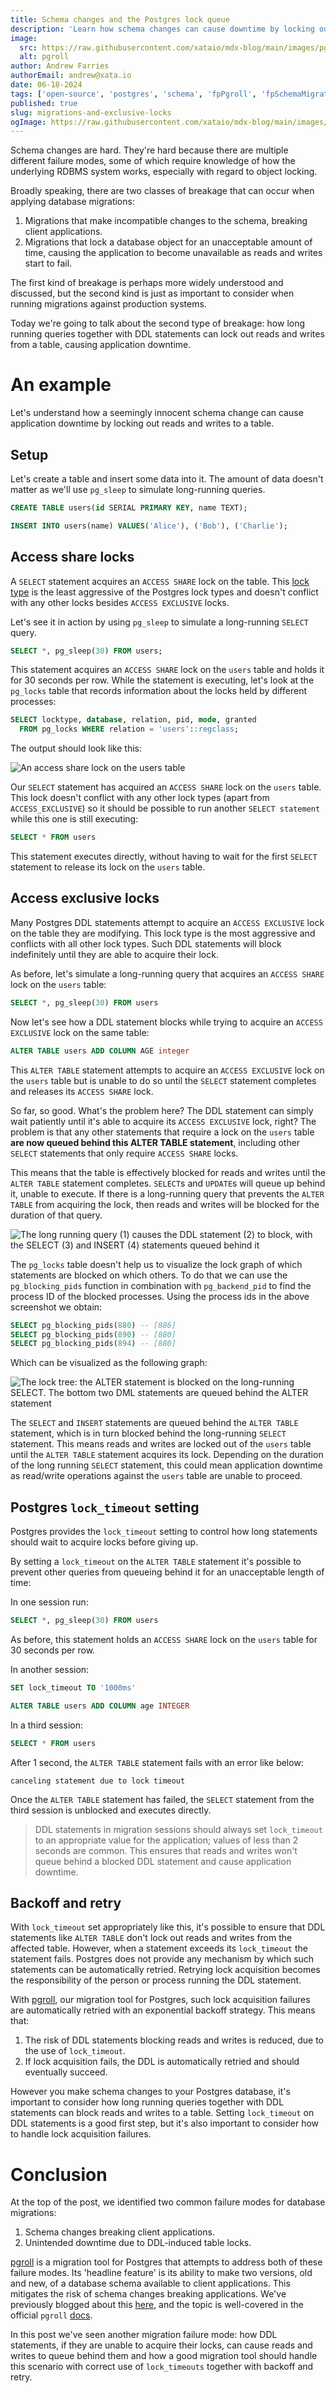 ```yaml
---
title: Schema changes and the Postgres lock queue
description: 'Learn how schema changes can cause downtime by locking out reads and writes and how migration tools can avoid it by using lock timeouts, along with backoff and retry strategies.'
image:
  src: https://raw.githubusercontent.com/xataio/mdx-blog/main/images/pgroll-internal.jpeg
  alt: pgroll
author: Andrew Farries
authorEmail: andrew@xata.io
date: 06-18-2024
tags: ['open-source', 'postgres', 'schema', 'fpPgroll', 'fpSchemaMigrations', 'oss', 'lock', 'migrations']
published: true
slug: migrations-and-exclusive-locks
ogImage: https://raw.githubusercontent.com/xataio/mdx-blog/main/images/pgroll-migration-locks.png
---
```


Schema changes are hard. They're hard because there are multiple different failure modes, some of which require knowledge of how the underlying RDBMS system works, especially with regard to object locking.

Broadly speaking, there are two classes of breakage that can occur when applying database migrations:

1.  Migrations that make incompatible changes to the schema, breaking client applications.
2.  Migrations that lock a database object for an unacceptable amount of time, causing the application to become unavailable as reads and writes start to fail.

The first kind of breakage is perhaps more widely understood and discussed, but the second kind is just as important to consider when running migrations against production systems.

Today we're going to talk about the second type of breakage: how long running queries together with DDL statements can lock out reads and writes from a table, causing application downtime.

# An example

Let's understand how a seemingly innocent schema change can cause application downtime by locking out reads and writes to a table.

## Setup

Let's create a table and insert some data into it. The amount of data doesn't matter as we'll use `pg_sleep` to simulate long-running queries.

```sql
CREATE TABLE users(id SERIAL PRIMARY KEY, name TEXT);

INSERT INTO users(name) VALUES('Alice'), ('Bob'), ('Charlie');
```

## Access share locks

A `SELECT` statement acquires an `ACCESS SHARE` lock on the table. This [lock type](https://www.postgresql.org/docs/current/explicit-locking.html) is the least aggressive of the Postgres lock types and doesn't conflict with any other locks besides `ACCESS EXCLUSIVE` locks.

Let's see it in action by using `pg_sleep` to simulate a long-running `SELECT` query.

```sql
SELECT *, pg_sleep(30) FROM users;
```

This statement acquires an `ACCESS SHARE` lock on the `users` table and holds it for 30 seconds per row. While the statement is executing, let's look at the `pg_locks` table that records information about the locks held by different processes:

```sql
SELECT locktype, database, relation, pid, mode, granted
  FROM pg_locks WHERE relation = 'users'::regclass;
```

The output should look like this:

![An access share lock on the users table](/images/migrations-and-exclusive-locks/access-share-lock.png)

Our `SELECT` statement has acquired an `ACCESS SHARE` lock on the `users` table. This lock doesn't conflict with any other lock types (apart from `ACCESS_EXCLUSIVE`) so it should be possible to run another `SELECT statement` while this one is still executing:

```sql
SELECT * FROM users
```

This statement executes directly, without having to wait for the first `SELECT` statement to release its lock on the `users` table.

## Access exclusive locks

Many Postgres DDL statements attempt to acquire an `ACCESS EXCLUSIVE` lock on the table they are modifying. This lock type is the most aggressive and conflicts with all other lock types. Such DDL statements will block indefinitely until they are able to acquire their lock.

As before, let's simulate a long-running query that acquires an `ACCESS SHARE` lock on the `users` table:

```sql
SELECT *, pg_sleep(30) FROM users
```

Now let's see how a DDL statement blocks while trying to acquire an `ACCESS EXCLUSIVE` lock on the same table:

```sql
ALTER TABLE users ADD COLUMN AGE integer
```

This `ALTER TABLE` statement attempts to acquire an `ACCESS EXCLUSIVE` lock on the `users` table but is unable to do so until the `SELECT` statement completes and releases its `ACCESS SHARE` lock.

So far, so good. What's the problem here? The DDL statement can simply wait patiently until it's able to acquire its `ACCESS EXCLUSIVE` lock, right? The problem is that any other statements that require a lock on the `users` table **are now queued behind this ALTER TABLE statement**, including other `SELECT` statements that only require `ACCESS SHARE` locks.

This means that the table is effectively blocked for reads and writes until the `ALTER TABLE` statement completes. `SELECT`s and `UPDATE`s will queue up behind it, unable to execute. If there is a long-running query that prevents the `ALTER TABLE` from acquiring the lock, then reads and writes will be blocked for the duration of that query.

![The long running query (1) causes the DDL statement (2) to block, with the SELECT (3) and INSERT (4) statements queued behind it](/images/migrations-and-exclusive-locks/tmux.png)

The `pg_locks` table doesn't help us to visualize the lock graph of which statements are blocked on which others. To do that we can use the `pg_blocking_pids` function in combination with `pg_backend_pid` to find the process ID of the blocked processes. Using the process ids in the above screenshot we obtain:

```sql
SELECT pg_blocking_pids(880) -- [886]
SELECT pg_blocking_pids(890) -- [880]
SELECT pg_blocking_pids(894) -- [880]
```

Which can be visualized as the following graph:

![The lock tree: the ALTER statement is blocked on the long-running SELECT. The bottom two DML statements are queued behind the ALTER statement](/images/migrations-and-exclusive-locks/lock_tree.png)

The `SELECT` and `INSERT` statements are queued behind the `ALTER TABLE` statement, which is in turn blocked behind the long-running `SELECT` statement. This means reads and writes are locked out of the `users` table until the `ALTER TABLE` statement acquires its lock. Depending on the duration of the long running `SELECT` statement, this could mean application downtime as read/write operations against the `users` table are unable to proceed.

## Postgres `lock_timeout` setting

Postgres provides the `lock_timeout` setting to control how long statements should wait to acquire locks before giving up.

By setting a `lock_timeout` on the `ALTER TABLE` statement it's possible to prevent other queries from queueing behind it for an unacceptable length of time:

In one session run:

```sql
SELECT *, pg_sleep(30) FROM users
```

As before, this statement holds an `ACCESS SHARE` lock on the `users` table for 30 seconds per row.

In another session:

```sql
SET lock_timeout TO '1000ms'

ALTER TABLE users ADD COLUMN age INTEGER
```

In a third session:

```sql
SELECT * FROM users
```

After 1 second, the `ALTER TABLE` statement fails with an error like below:

```
canceling statement due to lock timeout
```

Once the `ALTER TABLE` statement has failed, the `SELECT` statement from the third session is unblocked and executes directly.

> DDL statements in migration sessions should always set `lock_timeout` to an appropriate value for the application; values of less than 2 seconds are common. This ensures that reads and writes won't queue behind a blocked DDL statement and cause application downtime.

## Backoff and retry

With `lock_timeout` set appropriately like this, it's possible to ensure that DDL statements like `ALTER TABLE` don't lock out reads and writes from the affected table. However, when a statement exceeds its `lock_timeout` the statement fails. Postgres does not provide any mechanism by which such statements can be automatically retried. Retrying lock acquisition becomes the responsibility of the person or process running the DDL statement.

With [pgroll](https://github.com/xataio/pgroll), our migration tool for Postgres, such lock acquisition failures are automatically retried with an exponential backoff strategy. This means that:

1.  The risk of DDL statements blocking reads and writes is reduced, due to the use of `lock_timeout`.
2.  If lock acquisition fails, the DDL is automatically retried and should eventually succeed.

However you make schema changes to your Postgres database, it's important to consider how long running queries together with DDL statements can block reads and writes to a table. Setting `lock_timeout` on DDL statements is a good first step, but it's also important to consider how to handle lock acquisition failures.

# Conclusion

At the top of the post, we identified two common failure modes for database migrations:

1.  Schema changes breaking client applications.
2.  Unintended downtime due to DDL-induced table locks.

[pgroll](https://github.com/xataio/pgroll) is a migration tool for Postgres that attempts to address both of these failure modes. Its 'headline feature' is its ability to make two versions, old and new, of a database schema available to client applications. This mitigates the risk of schema changes breaking applications. We've previously blogged about this [here](https://xata.io/blog/pgroll-internals), and the topic is well-covered in the official `pgroll` [docs](https://github.com/xataio/pgroll/tree/main/docs).

In this post we've seen another migration failure mode: how DDL statements, if they are unable to acquire their locks, can cause reads and writes to queue behind them and how a good migration tool should handle this scenario with correct use of `lock_timeouts` together with backoff and retry.
